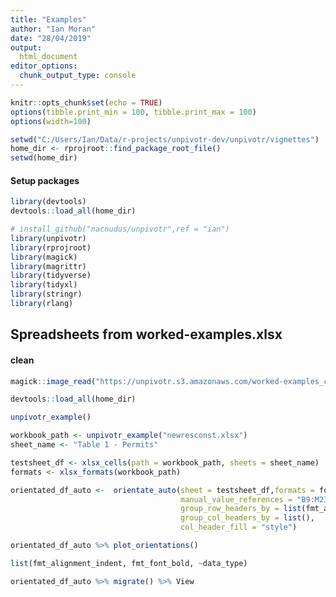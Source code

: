 ```yaml
---
title: "Examples"
author: "Ian Moran"
date: "28/04/2019"
output:   
  html_document
editor_options: 
  chunk_output_type: console
---
```



```r
knitr::opts_chunk$set(echo = TRUE)
options(tibble.print_min = 100, tibble.print_max = 100)
options(width=100)
```

```r
setwd("C:/Users/Ian/Data/r-projects/unpivotr-dev/unpivotr/vignettes")
home_dir <- rprojroot::find_package_root_file()
setwd(home_dir)

```




#### Setup packages 
```r
library(devtools)
devtools::load_all(home_dir)

# install_github("nacnudus/unpivotr",ref = "ian")
library(unpivotr)
library(rprojroot)
library(magick)
library(magrittr)
library(tidyverse)
library(tidyxl)
library(stringr)
library(rlang)
```

## Spreadsheets from worked-examples.xlsx

#### clean

```r
magick::image_read("https://unpivotr.s3.amazonaws.com/worked-examples_clean.png")
```


```r
devtools::load_all(home_dir)

unpivotr_example()

workbook_path <- unpivotr_example("newresconst.xlsx")
sheet_name <- "Table 1 - Permits"

testsheet_df <- xlsx_cells(path = workbook_path, sheets = sheet_name)
formats <- xlsx_formats(workbook_path)

orientated_df_auto <-  orientate_auto(sheet = testsheet_df,formats = formats,
                                      manual_value_references = "B9:M23",
                                      group_row_headers_by = list(fmt_alignment_indent, fmt_font_bold, ~data_type),
                                      group_col_headers_by = list(),
                                      col_header_fill = "style")

orientated_df_auto %>% plot_orientations()

list(fmt_alignment_indent, fmt_font_bold, ~data_type)

orientated_df_auto %>% migrate() %>% View


```


```r


```


